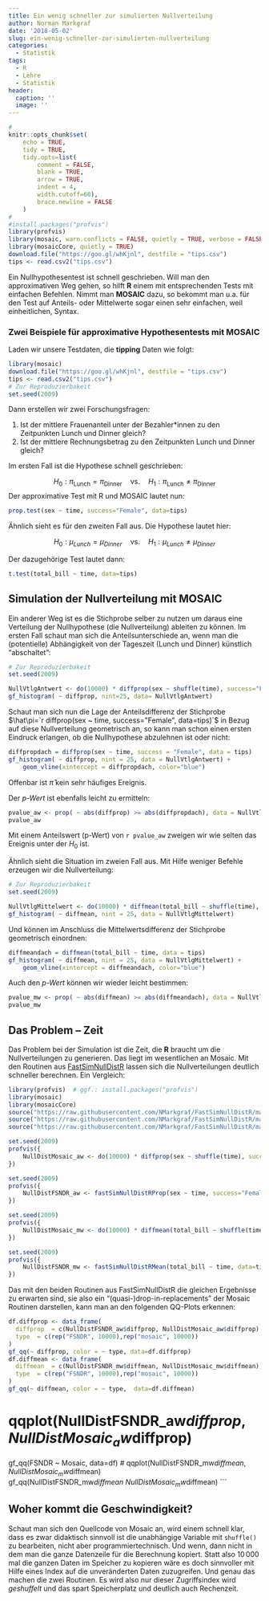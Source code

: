 ```yaml
---
title: Ein wenig schneller zur simulierten Nullverteilung
author: Norman Markgraf
date: '2018-05-02'
slug: ein-wenig-schneller-zur-simulierten-nullverteilung
categories:
  - Statistik
tags:
  - R
  - Lehre
  - Statistik
header:
  caption: ''
  image: ''
---
```

```r
#
knitr::opts_chunk$set(
    echo = TRUE,
    tidy = TRUE,
    tidy.opts=list(
        comment = FALSE,
        blank = TRUE,
        arrow = TRUE,
        indent = 4,
        width.cutoff=60),
        brace.newline = FALSE
    )
#
#install.packages("profvis")
library(profvis)
library(mosaic, warn.conflicts = FALSE, quietly = TRUE, verbose = FALSE)
library(mosaicCore, quietly = TRUE)
download.file("https://goo.gl/whKjnl", destfile = "tips.csv")
tips <- read.csv2("tips.csv")
```

Ein Nullhypothesentest ist schnell geschrieben. 
Will man den approximativen Weg gehen, so hilft **R** einem mit entsprechenden Tests mit einfachen Befehlen.
Nimmt man **MOSAIC** dazu, so bekommt man u.a. für den Test auf Anteils- oder Mittelwerte sogar einen sehr einfachen, weil einheitlichen, Syntax.

### Zwei Beispiele für approximative Hypothesentests mit MOSAIC

Laden wir unsere Testdaten, die **tipping** Daten wie folgt:
```r
library(mosaic)
download.file("https://goo.gl/whKjnl", destfile = "tips.csv")
tips <- read.csv2("tips.csv")
# Zur Reproduzierbakeit
set.seed(2009)
```

Dann erstellen wir zwei Forschungsfragen:

1. Ist der mittlere Frauenanteil unter der Bezahler*innen zu den Zeitpunkten Lunch und Dinner gleich?
2. Ist der mittlere Rechnungsbetrag zu den Zeitpunkten Lunch und Dinner gleich?

Im ersten Fall ist die Hypothese schnell geschrieben:

$$
H_0 : \pi_{\text{Lunch}} = \pi_{\text{Dinner}} \quad\text{vs.}\quad H_1 : \pi_{\text{Lunch}} \neq \pi_{\text{Dinner}}
$$
Der approximative Test mit R und MOSAIC lautet nun:

```r
prop.test(sex ~ time, success="Female", data=tips)
```

Ähnlich sieht es für den zweiten Fall aus. Die Hypothese lautet hier:

$$
H_0 : \mu_{Lunch} = \mu_{Dinner} \quad\text{vs.}\quad H_1 : \mu_{Lunch} \neq \mu_{Dinner}
$$

Der dazugehörige Test lautet dann:

```r
t.test(total_bill ~ time, data=tips)
```


## Simulation der Nullverteilung mit MOSAIC

Ein anderer Weg ist es die Stichprobe selber zu nutzen um daraus eine Verteilung der Nullhypothese (die Nullverteilung) ableiten zu können. 
Im ersten Fall schaut man sich die Anteilsunterschiede an, wenn man die (potentielle) Abhängigkeit von der Tageszeit (Lunch und Dinner) künstlich "abschaltet":

```r
# Zur Reproduzierbakeit
set.seed(2009)

NullVtlgAntwert <- do(10000) * diffprop(sex ~ shuffle(time), success="Female", data=tips)
gf_histogram( ~ diffprop, nint=25, data= NullVtlgAntwert)
```

Schaut man sich nun die Lage der Anteilsdifferenz der Stichprobe $\hat\pi=`r diffprop(sex ~ time, success="Female", data=tips)`$ in Bezug auf diese Nullverteilung geometrisch an, so kann man schon einen ersten Eindruck erlangen, ob die Nullhypothese abzulehnen ist oder nicht:

```r
diffpropdach = diffprop(sex ~ time, success = "Female", data = tips)
gf_histogram( ~ diffprop, nint = 25, data = NullVtlgAntwert) +
    geom_vline(xintercept = diffpropdach, color="blue")
```

Offenbar ist $\hat\pi$ kein sehr häufiges Ereignis.

Der *p-Wert* ist ebenfalls leicht zu ermitteln:

```r
pvalue_aw <- prop( ~ abs(diffprop) >= abs(diffpropdach), data = NullVtlgAntwert)
pvalue_aw
```

Mit einem Anteilswert (p-Wert) von `r pvalue_aw` zweigen wir wie selten das Ereignis unter der $H_0$ ist.

Ähnlich sieht die Situation im zweien Fall aus. Mit Hilfe weniger Befehle erzeugen wir die Nullverteilung:

```r
# Zur Reproduzierbakeit
set.seed(2009)

NullVtlgMittelwert <- do(10000) * diffmean(total_bill ~ shuffle(time), data=tips)
gf_histogram( ~ diffmean, nint = 25, data = NullVtlgMittelwert)
```

Und können im Anschluss die Mittelwertsdifferenz der Stichprobe geometrisch einordnen:

```r
diffmeandach = diffmean(total_bill ~ time, data = tips)
gf_histogram( ~ diffmean, nint = 25, data = NullVtlgMittelwert) +
    geom_vline(xintercept = diffmeandach, color="blue")
```

Auch den *p-Wert* können wir wieder leicht bestimmen:

```r
pvalue_mw <- prop( ~ abs(diffmean) >= abs(diffmeandach), data = NullVtlgMittelwert)
pvalue_mw
```

## Das Problem -- Zeit

Das Problem bei der Simulation ist die Zeit, die **R** braucht um die Nullverteilungen zu generieren. 
Das liegt im wesentlichen an Mosaic.
Mit den Routinen aus [FastSimNullDistR](https://github.com/NMarkgraf/FastSimNullDistR) lassen sich die Nullverteilungen deutlich schneller berechnen.
Ein Vergleich:

```r
library(profvis)  # ggf.: install.packages("profvis")
library(mosaic)
library(mosaicCore)
source("https://raw.githubusercontent.com/NMarkgraf/FastSimNullDistR/master/R/fastSimNullDistRMean.R")
source("https://raw.githubusercontent.com/NMarkgraf/FastSimNullDistR/master/R/fastSimNullDistRProp.R")
source("https://raw.githubusercontent.com/NMarkgraf/FastSimNullDistR/master/R/fastSimNullDistR_work.R")
```

```r
set.seed(2009)
profvis({
    NullDistMosaic_aw <- do(10000) * diffprop(sex ~ shuffle(time), success="Female", data=tips)
})
```

```r
set.seed(2009)
profvis({
    NullDistFSNDR_aw <- fastSimNullDistRProp(sex ~ time, success="Female", data=tips)
})
```

```r
set.seed(2009)
profvis({
    NullDistMosaic_mw <- do(10000) * diffmean(total_bill ~ shuffle(time), data=tips)
})
```

```r
set.seed(2009)
profvis({
    NullDistFSNDR_mw <- fastSimNullDistRMean(total_bill ~ time, data=tips)
})
```

Das mit den beiden Routinen aus FastSimNullDistR die gleichen Ergebnisse zu erwarten sind, sie also ein "(quasi-)drop-in-replacements" der Mosaic Routinen darstellen, kann man an den folgenden QQ-Plots erkennen:

```r
df.diffprop <- data_frame(
  diffprop  = c(NullDistFSNDR_aw$diffprop, NullDistMosaic_aw$diffprop),
  type  = c(rep("FSNDR", 10000),rep("mosaic", 10000))
)
gf_qq(~ diffprop, color = ~ type, data=df.diffprop)
df.diffmean <- data_frame(
  diffmean  = c(NullDistFSNDR_mw$diffmean, NullDistMosaic_mw$diffmean),
  type  = c(rep("FSNDR", 10000),rep("mosaic", 10000))
)
gf_qq(~ diffmean, color = ~ type,  data=df.diffmean)
```
# qqplot(NullDistFSNDR_aw$diffprop, NullDistMosaic_aw$diffprop)
gf_qq(FSNDR ~ Mosaic, data=df)
# qqplot(NullDistFSNDR_mw$diffmean, NullDistMosaic_mw$diffmean)
gf_qq(NullDistFSNDR_mw$diffmean ~ NullDistMosaic_mw$diffmean)
```

## Woher kommt die Geschwindigkeit?

Schaut man sich den Quellcode von Mosaic an, wird einem schnell klar, dass es zwar didaktisch sinnvoll ist die unabhängige Variable mit `shuffle()` zu bearbeiten, nicht aber programmiertechnisch. Und wenn, dann nicht in dem man die ganze Datenzeile für die Berechnung kopiert. Statt also $10\,000$ mal die ganzen Daten im Speicher zu kopieren wäre es doch sinnvoller mit Hilfe eines Index auf die unveränderten Daten zuzugreifen. Und genau das machen die zwei Routinen. Es wird also nur dieser Zugriffsindex wird *geshuffelt* und das spart Speicherplatz und deutlich auch Rechenzeit.

